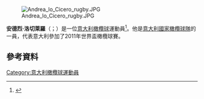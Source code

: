 {{expand|time=2015-11-23T12:55:27+00:00}}

[[File:Andrea_lo_Cicero_rugby.JPG|thumb]]

'''安德烈·洛切萊羅'''（{{lang-it|Andrea Lo Cicero}}；{{bd|1976年|5月7日}}）是一位[[意大利|意大利]][[橄欖球|橄欖球]]運動員<ref>{{cite web|url = http://frenchrugbyclub.com/Players/Racing-Metro-Players.html|title = FrenchRugbyClub Racing-Métro 92 squad|accessdate = 8 April 2011|publisher = FrenchRugbyClub.com|deadurl = yes|archiveurl = https://web.archive.org/web/20110816185133/http://frenchrugbyclub.com/Players/Racing-Metro-Players.html|archivedate = 2011年8月16日}}</ref>。他是[[意大利國家橄欖球隊|意大利國家橄欖球隊]]的一員，代表意大利參加了2011年世界盃橄欖球賽。

==參考資料==
{{Reflist}}
[[Category:意大利橄欖球運動員|Category:意大利橄欖球運動員]]